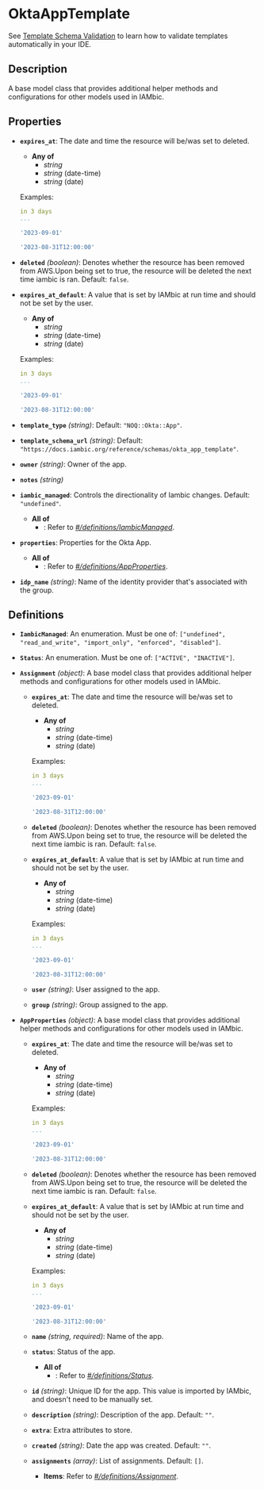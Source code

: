 # OktaAppTemplate

See [Template Schema Validation](/reference/template_validation_ide) to learn how to validate templates automatically in your IDE.

## Description

A base model class that provides additional helper methods and
configurations for other models used in IAMbic.

## Properties

- **`expires_at`**: The date and time the resource will be/was set to deleted.
  - **Any of**
    - *string*
    - *string* (date-time)
    - *string* (date)

  Examples:
  ```yaml
  in 3 days
  ...
  ```

  ```yaml
  '2023-09-01'
  ```

  ```yaml
  '2023-08-31T12:00:00'
  ```

- **`deleted`** *(boolean)*: Denotes whether the resource has been removed from AWS.Upon being set to true, the resource will be deleted the next time iambic is ran. Default: `false`.
- **`expires_at_default`**: A value that is set by IAMbic at run time and should not be set by the user.
  - **Any of**
    - *string*
    - *string* (date-time)
    - *string* (date)

  Examples:
  ```yaml
  in 3 days
  ...
  ```

  ```yaml
  '2023-09-01'
  ```

  ```yaml
  '2023-08-31T12:00:00'
  ```

- **`template_type`** *(string)*: Default: `"NOQ::Okta::App"`.
- **`template_schema_url`** *(string)*: Default: `"https://docs.iambic.org/reference/schemas/okta_app_template"`.
- **`owner`** *(string)*: Owner of the app.
- **`notes`** *(string)*
- **`iambic_managed`**: Controls the directionality of Iambic changes. Default: `"undefined"`.
  - **All of**
    - : Refer to *[#/definitions/IambicManaged](#definitions/IambicManaged)*.
- **`properties`**: Properties for the Okta App.
  - **All of**
    - : Refer to *[#/definitions/AppProperties](#definitions/AppProperties)*.
- **`idp_name`** *(string)*: Name of the identity provider that's associated with the group.
## Definitions


<a id="definitions/IambicManaged"></a>

- **`IambicManaged`**: An enumeration. Must be one of: `["undefined", "read_and_write", "import_only", "enforced", "disabled"]`.

<a id="definitions/Status"></a>

- **`Status`**: An enumeration. Must be one of: `["ACTIVE", "INACTIVE"]`.

<a id="definitions/Assignment"></a>

- **`Assignment`** *(object)*: A base model class that provides additional helper methods and
configurations for other models used in IAMbic.
  - **`expires_at`**: The date and time the resource will be/was set to deleted.
    - **Any of**
      - *string*
      - *string* (date-time)
      - *string* (date)

    Examples:
    ```yaml
    in 3 days
    ...
    ```

    ```yaml
    '2023-09-01'
    ```

    ```yaml
    '2023-08-31T12:00:00'
    ```

  - **`deleted`** *(boolean)*: Denotes whether the resource has been removed from AWS.Upon being set to true, the resource will be deleted the next time iambic is ran. Default: `false`.
  - **`expires_at_default`**: A value that is set by IAMbic at run time and should not be set by the user.
    - **Any of**
      - *string*
      - *string* (date-time)
      - *string* (date)

    Examples:
    ```yaml
    in 3 days
    ...
    ```

    ```yaml
    '2023-09-01'
    ```

    ```yaml
    '2023-08-31T12:00:00'
    ```

  - **`user`** *(string)*: User assigned to the app.
  - **`group`** *(string)*: Group assigned to the app.

<a id="definitions/AppProperties"></a>

- **`AppProperties`** *(object)*: A base model class that provides additional helper methods and
configurations for other models used in IAMbic.
  - **`expires_at`**: The date and time the resource will be/was set to deleted.
    - **Any of**
      - *string*
      - *string* (date-time)
      - *string* (date)

    Examples:
    ```yaml
    in 3 days
    ...
    ```

    ```yaml
    '2023-09-01'
    ```

    ```yaml
    '2023-08-31T12:00:00'
    ```

  - **`deleted`** *(boolean)*: Denotes whether the resource has been removed from AWS.Upon being set to true, the resource will be deleted the next time iambic is ran. Default: `false`.
  - **`expires_at_default`**: A value that is set by IAMbic at run time and should not be set by the user.
    - **Any of**
      - *string*
      - *string* (date-time)
      - *string* (date)

    Examples:
    ```yaml
    in 3 days
    ...
    ```

    ```yaml
    '2023-09-01'
    ```

    ```yaml
    '2023-08-31T12:00:00'
    ```

  - **`name`** *(string, required)*: Name of the app.
  - **`status`**: Status of the app.
    - **All of**
      - : Refer to *[#/definitions/Status](#definitions/Status)*.
  - **`id`** *(string)*: Unique ID for the app. This value is imported by IAMbic, and doesn't need to be manually set.
  - **`description`** *(string)*: Description of the app. Default: `""`.
  - **`extra`**: Extra attributes to store.
  - **`created`** *(string)*: Date the app was created. Default: `""`.
  - **`assignments`** *(array)*: List of assignments. Default: `[]`.
    - **Items**: Refer to *[#/definitions/Assignment](#definitions/Assignment)*.
